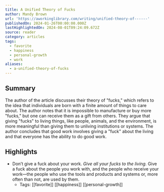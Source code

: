 ```yaml
---
title: A Unified Theory of Fucks
author: Mandy Brown
url: 'https://aworkinglibrary.com/writing/unified-theory-of------'
publishedOn: 2024-01-26T00:00:00.000Z
lastHighlightedOn: 2024-08-01T09:24:09.672Z
source: reader
category: articles
tags:
  - favorite
  - happiness
  - personal-growth
  - work
aliases:
  - a-unified-theory-of-fucks
---
```

## Summary

The author of the article discusses their theory of "fucks," which refers to the idea that individuals are born with a finite amount of things to care about. The author notes that it is impossible to manufacture or buy more "fucks," but one can receive them as a gift from others. They argue that giving "fucks" to living things, like people, animals, and the environment, is more meaningful than giving them to unliving institutions or systems. The author concludes that good work involves giving a "fuck" about the living and that everyone has the ability to do good work.

## Highlights
- Don’t give a fuck about your work. *Give all your fucks to the living.* Give a fuck about the people you work with, and the people who receive your work—the people who use the tools and products and systems or, more often than not, are used by them.
    - Tags: [[favorite]] [[happiness]] [[personal-growth]]
